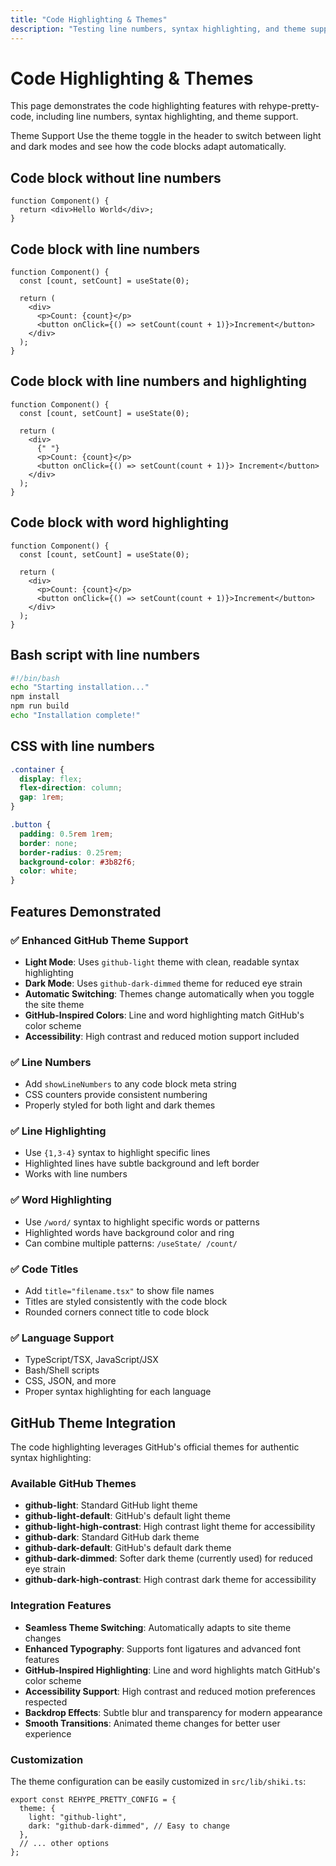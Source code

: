 ```yaml
---
title: "Code Highlighting & Themes"
description: "Testing line numbers, syntax highlighting, and theme support with rehype-pretty-code"
---
```


# Code Highlighting & Themes

This page demonstrates the code highlighting features with rehype-pretty-code, including line numbers, syntax highlighting, and theme support.

<Alert>
  <AlertTitle>Theme Support</AlertTitle>
  <AlertDescription>
    Use the theme toggle in the header to switch between light and dark modes
    and see how the code blocks adapt automatically.
  </AlertDescription>
</Alert>

## Code block without line numbers

```tsx
function Component() {
  return <div>Hello World</div>;
}
```

## Code block with line numbers

```tsx showLineNumbers
function Component() {
  const [count, setCount] = useState(0);

  return (
    <div>
      <p>Count: {count}</p>
      <button onClick={() => setCount(count + 1)}>Increment</button>
    </div>
  );
}
```

## Code block with line numbers and highlighting

```tsx {2,5-7} showLineNumbers title="Counter Component"
function Component() {
  const [count, setCount] = useState(0);

  return (
    <div>
      {" "}
      <p>Count: {count}</p>
      <button onClick={() => setCount(count + 1)}> Increment</button>
    </div>
  );
}
```

## Code block with word highlighting

```tsx /useState/ /count/ showLineNumbers
function Component() {
  const [count, setCount] = useState(0);

  return (
    <div>
      <p>Count: {count}</p>
      <button onClick={() => setCount(count + 1)}>Increment</button>
    </div>
  );
}
```

## Bash script with line numbers

```bash showLineNumbers
#!/bin/bash
echo "Starting installation..."
npm install
npm run build
echo "Installation complete!"
```

## CSS with line numbers

```css showLineNumbers title="styles.css"
.container {
  display: flex;
  flex-direction: column;
  gap: 1rem;
}

.button {
  padding: 0.5rem 1rem;
  border: none;
  border-radius: 0.25rem;
  background-color: #3b82f6;
  color: white;
}
```

## Features Demonstrated

### ✅ Enhanced GitHub Theme Support

- **Light Mode**: Uses `github-light` theme with clean, readable syntax highlighting
- **Dark Mode**: Uses `github-dark-dimmed` theme for reduced eye strain
- **Automatic Switching**: Themes change automatically when you toggle the site theme
- **GitHub-Inspired Colors**: Line and word highlighting match GitHub's color scheme
- **Accessibility**: High contrast and reduced motion support included

### ✅ Line Numbers

- Add `showLineNumbers` to any code block meta string
- CSS counters provide consistent numbering
- Properly styled for both light and dark themes

### ✅ Line Highlighting

- Use `{1,3-4}` syntax to highlight specific lines
- Highlighted lines have subtle background and left border
- Works with line numbers

### ✅ Word Highlighting

- Use `/word/` syntax to highlight specific words or patterns
- Highlighted words have background color and ring
- Can combine multiple patterns: `/useState/ /count/`

### ✅ Code Titles

- Add `title="filename.tsx"` to show file names
- Titles are styled consistently with the code block
- Rounded corners connect title to code block

### ✅ Language Support

- TypeScript/TSX, JavaScript/JSX
- Bash/Shell scripts
- CSS, JSON, and more
- Proper syntax highlighting for each language

## GitHub Theme Integration

The code highlighting leverages GitHub's official themes for authentic syntax highlighting:

### Available GitHub Themes

- **github-light**: Standard GitHub light theme
- **github-light-default**: GitHub's default light theme
- **github-light-high-contrast**: High contrast light theme for accessibility
- **github-dark**: Standard GitHub dark theme
- **github-dark-default**: GitHub's default dark theme
- **github-dark-dimmed**: Softer dark theme (currently used) for reduced eye strain
- **github-dark-high-contrast**: High contrast dark theme for accessibility

### Integration Features

- **Seamless Theme Switching**: Automatically adapts to site theme changes
- **Enhanced Typography**: Supports font ligatures and advanced font features
- **GitHub-Inspired Highlighting**: Line and word highlights match GitHub's color scheme
- **Accessibility Support**: High contrast and reduced motion preferences respected
- **Backdrop Effects**: Subtle blur and transparency for modern appearance
- **Smooth Transitions**: Animated theme changes for better user experience

### Customization

The theme configuration can be easily customized in `src/lib/shiki.ts`:

```tsx showLineNumbers title="src/lib/shiki.ts"
export const REHYPE_PRETTY_CONFIG = {
  theme: {
    light: "github-light",
    dark: "github-dark-dimmed", // Easy to change
  },
  // ... other options
};
```
